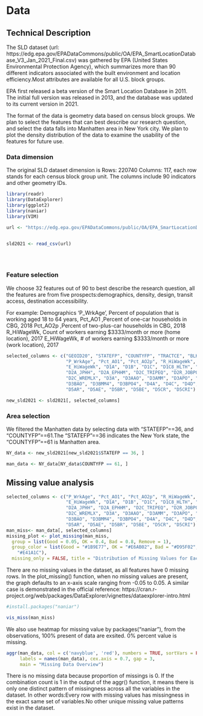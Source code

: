 # Data

## Technical Description

The SLD dataset (url: https://edg.epa.gov/EPADataCommons/public/OA/EPA_SmartLocationDatabase_V3_Jan_2021_Final.csv) was gathered by EPA (United States Environmental Protection Agency), which summarizes more than 90 different indicators associated with the built environment and location efficiency.Most attributes are available for all U.S. block groups.

EPA first released a beta version of the Smart Location Database in 2011. The initial full version was released in 2013, and the database was updated to its current version in 2021.

The format of the data is geometry data based on census block groups. We plan to select the features that can best describe our research question, and select the data falls into Manhatten area in New York city. We plan to plot the density distribution of the data to examine the usability of the features for future use.

### Data dimension
The original SLD dataset dimension is Rows: 220740 Columns: 117, each row stands for each census block group unit. The columns include 90 indicators and other geometry IDs.

```r

library(readr)
library(DataExplorer)
library(ggplot2)
library(naniar)
library(VIM) 

url <- "https://edg.epa.gov/EPADataCommons/public/OA/EPA_SmartLocationDatabase_V3_Jan_2021_Final.csv"


sld2021 <- read_csv(url)





```

### Feature selection
We choose 32 features out of 90 to best describe the research question, all the features are from five prospects:demographics, density, design, transit access, destination accessibility.

For example:
Demographics
‘P_WrkAge’, Percent of population that is working aged 18 to 64 years, 
Pct_AO1 ,Percent of one-car households in CBG, 2018 
Pct_AO2p ,Percent of two-plus-car households in CBG, 2018 
R_HiWageWk, Count of workers earning $3333/month or more (home location), 2017
E_HiWageWk, # of workers earning $3333/month or more (work location), 2017




```r


selected_columns <- c("GEOID20", "STATEFP", "COUNTYFP", "TRACTCE", "BLKGRPCE", 
                      "P_WrkAge", "Pct_AO1", "Pct_AO2p", "R_HiWageWk", 
                      "E_HiWageWk", "D1A", "D1B", "D1C", "D1C8_HLTH", "D1D", 
                      "D2A_JPHH", "D2A_EPHHM", "D2C_TRIPEQ", "D2R_JOBPOP", 
                      "D2C_WREMLX", "D3A", "D3AAO", "D3AMM", "D3APO", "D3B", 
                      "D3BAO", "D3BMM4", "D3BPO4", "D4A", "D4C", "D4D", 
                      "D5AR", "D5AE", "D5BR", "D5BE", "D5CR", "D5CRI")

new_sld2021 <- sld2021[, selected_columns]

```
### Area selection
We filtered the Manhatten data by selecting data with "STATEFP"==36, and "COUNTYFP"==61.The "STATEFP"==36 indicates the New York state, the "COUNTYFP"==61 is Manhatten area.
```r

NY_data <- new_sld2021[new_sld2021$STATEFP == 36, ]

man_data <- NY_data[NY_data$COUNTYFP == 61, ]

```


## Missing value analysis
```r


selected_columns <- c("P_WrkAge", "Pct_AO1", "Pct_AO2p", "R_HiWageWk", 
                      "E_HiWageWk", "D1A", "D1B", "D1C", "D1C8_HLTH", "D1D", 
                      "D2A_JPHH", "D2A_EPHHM", "D2C_TRIPEQ", "D2R_JOBPOP", 
                      "D2C_WREMLX", "D3A", "D3AAO", "D3AMM", "D3APO", "D3B", 
                      "D3BAO", "D3BMM4", "D3BPO4", "D4A", "D4C", "D4D", 
                      "D5AR", "D5AE", "D5BR", "D5BE", "D5CR", "D5CRI")
man_miss<- man_data[, selected_columns]
missing_plot <- plot_missing(man_miss,
  group = list(Good = 0.05, OK = 0.4, Bad = 0.8, Remove = 1),
  group_color = list(Good = "#1B9E77", OK = "#E6AB02", Bad = "#D95F02", Remove =
    "#E41A1C"),
  missing_only = FALSE, title = "Distribution of Missing Values for Each Variable")

```
There are no missing values in the dataset, as all features have 0 missing rows. In the plot_missing() function, when no missing values are present, the graph defaults to an x-axis scale ranging from -0.05 to 0.05. A similar case is demonstrated in the official reference:  https://cran.r-project.org/web/packages/DataExplorer/vignettes/dataexplorer-intro.html

```r
#install.packages("naniar")

vis_miss(man_miss)

```
We also use heatmap for missing value by packages("naniar"), from the observations, 100% present of data are exsited. 0% percent value is missing.

```r



aggr(man_data, col = c('navyblue', 'red'), numbers = TRUE, sortVars = FALSE, 
     labels = names(man_data), cex.axis = 0.7, gap = 3, 
     main = "Missing Data Overview")
```
There is no missing data because proportion of missings is 0. If the combination count is 1 in the output of the aggr() function, it means there is only one distinct pattern of missingness across all the variables in the dataset. In other words:Every row with missing values has missingness in the exact same set of variables.No other unique missing value patterns exist in the dataset.

